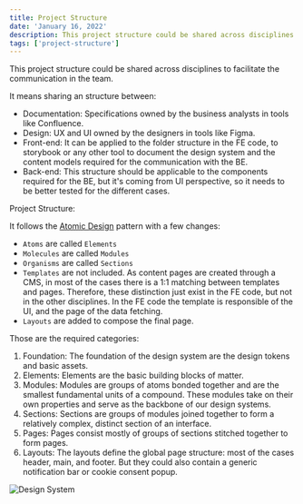 ```yaml
---
title: Project Structure
date: 'January 16, 2022'
description: This project structure could be shared across disciplines to facilitate the communication in the team.
tags: ['project-structure']
---
```


This project structure could be shared across disciplines to facilitate the communication in the team.

It means sharing an structure between:

- Documentation: Specifications owned by the business analysts in tools like Confluence.
- Design: UX and UI owned by the designers in tools like Figma.
- Front-end: It can be applied to the folder structure in the FE code, to storybook or any other tool to document the design system and the content models required for the communication with the BE.
- Back-end: This structure should be applicable to the components required for the BE, but it's coming from UI perspective, so it needs to be better tested for the different cases.

Project Structure:

It follows the [Atomic Design](https://bradfrost.com/blog/post/atomic-web-design/) pattern with a few changes:

- `Atoms` are called `Elements`
- `Molecules` are called `Modules`
- `Organisms` are called `Sections`
- `Templates` are not included. As content pages are created through a CMS, in most of the cases there is a 1:1 matching between templates and pages. Therefore, these distinction just exist in the FE code, but not in the other disciplines. In the FE code the template is responsible of the UI, and the page of the data fetching.
- `Layouts` are added to compose the final page.

Those are the required categories:

1. Foundation: The foundation of the design system are the design tokens and basic assets.
2. Elements: Elements are the basic building blocks of matter.
3. Modules: Modules are groups of atoms bonded together and are the smallest fundamental units of a compound. These modules take on their own properties and serve as the backbone of our design systems.
4. Sections: Sections are groups of modules joined together to form a relatively complex, distinct section of an interface.
5. Pages: Pages consist mostly of groups of sections stitched together to form pages.
6. Layouts: The layouts define the global page structure: most of the cases header, main, and footer. But they could also contain a generic notification bar or cookie consent popup.

![Design System](./project-structure-design-system.png)
